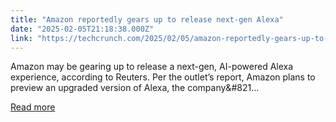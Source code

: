 ```yaml
---
title: "Amazon reportedly gears up to release next-gen Alexa"
date: "2025-02-05T21:18:38.000Z"
link: "https://techcrunch.com/2025/02/05/amazon-reportedly-gears-up-to-release-next-gen-alexa/"
---
```


Amazon may be gearing up to release a next-gen, AI-powered Alexa experience, according to Reuters. Per the outlet&#8217;s report, Amazon plans to preview an upgraded version of Alexa, the company&#821...

[Read more](https://techcrunch.com/2025/02/05/amazon-reportedly-gears-up-to-release-next-gen-alexa/)
